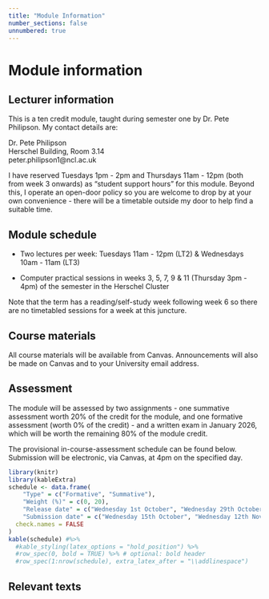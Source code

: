```yaml
---
title: "Module Information"
number_sections: false
unnumbered: true
---
```


# Module information {-}

## Lecturer information {-}
This is a ten credit module, taught during semester one by Dr. Pete Philipson. My contact details are:  

Dr. Pete Philipson  
Herschel Building, Room 3.14  
peter.philipson1@ncl.ac.uk 
    
I have reserved Tuesdays 1pm - 2pm  and Thursdays 11am - 12pm (both from week 3 onwards) as "student support hours" for this module. Beyond this, I operate an open-door policy so you are welcome to drop by at your own convenience - there will be a timetable outside my door to help find a suitable time.

## Module schedule {-}
- Two lectures per week: Tuesdays 11am - 12pm (LT2) \& Wednesdays 10am - 11am (LT3) 

- Computer practical sessions in weeks 3, 5, 7, 9 \& 11 (Thursday 3pm - 4pm) of the semester in the Herschel Cluster

Note that the term has a reading/self-study week following week 6 so there are no timetabled sessions for a week at this juncture.

## Course materials {-}
All course materials will be available from Canvas. Announcements will also be made on Canvas and to your University email address. 

## Assessment {-}
The module will be assessed by two assignments - one summative assessment worth 20\% of the credit for the module, and one formative assessment (worth 0\% of the credit) - and a written exam in January 2026, which will be worth the remaining $80\%$ of the module credit.

The provisional in-course-assessment schedule can be found below. Submission will be electronic, via Canvas, at 4pm on the specified day.

```r
library(knitr)
library(kableExtra)
schedule <- data.frame(
    "Type" = c("Formative", "Summative"),
    "Weight (%)" = c(0, 20),
    "Release date" = c("Wednesday 1st October", "Wednesday 29th October"),
    "Submission date" = c("Wednesday 15th October", "Wednesday 12th November"),
  check.names = FALSE
)
kable(schedule) #%>%
  #kable_styling(latex_options = "hold_position") %>%
  #row_spec(0, bold = TRUE) %>% # optional: bold header
  #row_spec(1:nrow(schedule), extra_latex_after = "\\addlinespace")
```

## Relevant texts {-}
<div style="display:none;">

@Fox1997;
@Weisberg2005;
@Harrell2015;
@Sheather2009;
@Faraway2014.

</div>

::: {#refs}
:::

